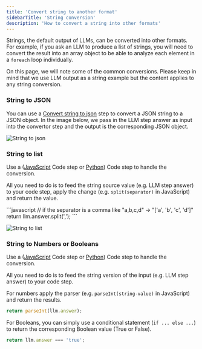 ```yaml
---
title: 'Convert string to another format'
sidebarTitle: 'String conversion'
description: 'How to convert a string into other formats'
---
```


Strings, the default output of LLMs, can be converted into other formats. 
For example, if you ask an LLM to produce a list of strings, you will need to convert the result into an array object to be
able to analyze each element in a `foreach` loop individually.

On this page, we will note some of the common conversions. Please keep in mind that we use LLM output as a string example but
the content applies to any string conversion.


### String to JSON
You can use a [Convert string to json](/build-custom-tools/tool-steps/convert-string-to-json) step to convert a JSON string
to a JSON object. 
In the image below, we pass in the LLM step answer as input into the convertor step and the output is the corresponding
JSON object.

![String to json](/images/build-custom-tools/tool-step/convert-string-to-json.png)

### String to list
Use a ([JavaScript](/build-custom-tools/tool-steps/code-javascript) Code step or 
[Python](/build-custom-tools/tool-steps/code-python)) Code step to handle the conversion.

All you need to do is to feed the string source value (e.g. LLM step answer) to your code step, apply the change
(e.g. `split(separator)` in JavaScript) and return the value.

<Tip>
```javascript
// if the separator is a comma like "a,b,c,d" -> "['a', 'b', 'c', 'd']"
return llm.answer.split(',');
```
</Tip>

![String to list](/images/build-custom-tools/tool-step/llm-output-str-to-list.png)

### String to Numbers or Booleans
Use a ([JavaScript](/build-custom-tools/tool-steps/code-javascript) Code step or 
[Python](/build-custom-tools/tool-steps/code-python)) Code step to handle the conversion.

All you need to do is to feed the string version of the input (e.g. LLM step answer) to your code step.

For numbers apply the parser (e.g. `parseInt(string-value)` in JavaScript) and return
the results.

```javascript
return parseInt(llm.answer);
```

For Booleans, you can simply use a conditional statement (`if ... else ...`) to return
the corresponding Boolean value (True or False).

```javascript
return llm.answer === 'true';
```